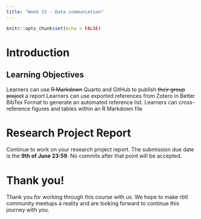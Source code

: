 ```yaml
---
title: "Week 15 - Data communcation"
---
```


<script defer data-domain="rbtl-fs22.github.io/website" src="https://plausible.io/js/plausible.js"></script>

```r
knitr::opts_chunk$set(echo = FALSE)
```

# Introduction

## Learning Objectives

Learners can use ~~R Markdown~~ Quarto and GitHub to publish ~~their group project~~ a report
Learners can use exported references from Zotero in Better BibTex Format to generate an automated reference list.
Learners can cross-reference figures and tables within an R Markdown file

# Research Project Report

Continue to work on your research project report. The submission due date is the **9th of June 23:59**. No commits after that point will be accepted.

# Thank you!

Thank you for working through this course with us. We hope to make rbtl community meetups a reality and are looking forward to continue this journey with you.